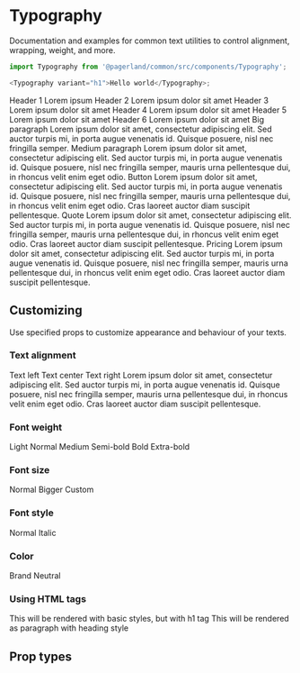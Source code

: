 


<Meta title="Themes/Corporate/System/Typography" />

# Typography

Documentation and examples for common text utilities to control alignment, wrapping, weight, and more.

```js
import Typography from '@pagerland/common/src/components/Typography';

<Typography variant="h1">Hello world</Typography>;
```

<Preview>
  <Theme>
    <Grid gridTemplateColumns="auto 1fr" gridGap={48}>
      <Typography variant="h1" as="h1">
        Header 1
      </Typography>
      <Typography variant="h1" as="h1">
        Lorem ipsum
      </Typography>
      <Typography variant="h2" as="h2">
        Header 2
      </Typography>
      <Typography variant="h2" as="h2">
        Lorem ipsum dolor sit amet
      </Typography>
      <Typography variant="h3" as="h3">
        Header 3
      </Typography>
      <Typography variant="h3" as="h3">
        Lorem ipsum dolor sit amet
      </Typography>
      <Typography variant="h4" as="h4">
        Header 4
      </Typography>
      <Typography variant="h4" as="h4">
        Lorem ipsum dolor sit amet
      </Typography>
      <Typography variant="h5" as="h5">
        Header 5
      </Typography>
      <Typography variant="h5" as="h5">
        Lorem ipsum dolor sit amet
      </Typography>
      <Typography variant="h6" as="h6">
        Header 6
      </Typography>
      <Typography variant="h6" as="h6">
        Lorem ipsum dolor sit amet
      </Typography>
      <Typography variant="body1">Big paragraph</Typography>
      <Typography variant="body1">
        Lorem ipsum dolor sit amet, consectetur adipiscing elit. Sed auctor turpis mi, in porta
        augue venenatis id. Quisque posuere, nisl nec fringilla semper.
      </Typography>
      <Typography variant="body2">Medium paragraph</Typography>
      <Typography variant="body2">
        Lorem ipsum dolor sit amet, consectetur adipiscing elit. Sed auctor turpis mi, in porta
        augue venenatis id. Quisque posuere, nisl nec fringilla semper, mauris urna pellentesque
        dui, in rhoncus velit enim eget odio.
      </Typography>
      <Typography variant="button">Button</Typography>
      <Typography variant="button">
        Lorem ipsum dolor sit amet, consectetur adipiscing elit. Sed auctor turpis mi, in porta
        augue venenatis id. Quisque posuere, nisl nec fringilla semper, mauris urna pellentesque
        dui, in rhoncus velit enim eget odio. Cras laoreet auctor diam suscipit pellentesque.
      </Typography>
      <Typography variant="quote">Quote</Typography>
      <Typography variant="quote">
        Lorem ipsum dolor sit amet, consectetur adipiscing elit. Sed auctor turpis mi, in porta
        augue venenatis id. Quisque posuere, nisl nec fringilla semper, mauris urna pellentesque
        dui, in rhoncus velit enim eget odio. Cras laoreet auctor diam suscipit pellentesque.
      </Typography>
      <Typography variant="pricing">Pricing</Typography>
      <Typography variant="pricing">
        Lorem ipsum dolor sit amet, consectetur adipiscing elit. Sed auctor turpis mi, in porta
        augue venenatis id. Quisque posuere, nisl nec fringilla semper, mauris urna pellentesque
        dui, in rhoncus velit enim eget odio. Cras laoreet auctor diam suscipit pellentesque.
      </Typography>
    </Grid>
  </Theme>
</Preview>

## Customizing

Use specified props to customize appearance and behaviour of your texts.

### Text alignment

<Preview>
  <Theme>
    <Typography textAlign="left">Text left</Typography>
    <Typography textAlign="center">Text center</Typography>
    <Typography textAlign="right">Text right</Typography>
    <Typography textAlign="justify">
      Lorem ipsum dolor sit amet, consectetur adipiscing elit. Sed auctor turpis mi, in porta augue
      venenatis id. Quisque posuere, nisl nec fringilla semper, mauris urna pellentesque dui, in
      rhoncus velit enim eget odio. Cras laoreet auctor diam suscipit pellentesque.
    </Typography>
  </Theme>
</Preview>

### Font weight

<Preview>
  <Theme>
    <Typography fontWeight={300}>Light</Typography>
    <Typography fontWeight={400}>Normal</Typography>
    <Typography fontWeight={500}>Medium</Typography>
    <Typography fontWeight={600}>Semi-bold</Typography>
    <Typography fontWeight={700}>Bold</Typography>
    <Typography fontWeight={800}>Extra-bold</Typography>
  </Theme>
</Preview>

### Font size

<Preview>
  <Theme>
    <Typography fontSize={1}>Normal</Typography>
    <Typography fontSize={2}>Bigger</Typography>
    <Typography fontSize={24}>Custom</Typography>
  </Theme>
</Preview>

### Font style

<Preview>
  <Theme>
    <Typography fontStyle="normal">Normal</Typography>
    <Typography fontStyle="italic">Italic</Typography>
  </Theme>
</Preview>

### Color

<Preview>
  <Theme>
    <Typography fontSize={20} color="brand">
      Brand
    </Typography>
    <Typography fontSize={20} color="neutral">
      Neutral
    </Typography>
  </Theme>
</Preview>

### Using HTML tags

<Preview>
  <Theme>
    <Typography variant="body1" as="h1">
      This will be rendered with basic styles, but with h1 tag
    </Typography>
    <Typography variant="h3">This will be rendered as paragraph with heading style</Typography>
  </Theme>
</Preview>

## Prop types

<Props of={Typography} />
